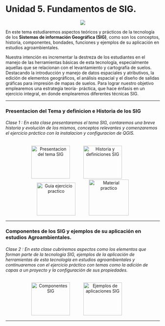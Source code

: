 # **Unidad 5. Fundamentos de SIG.** {-} 

<!-- <center>![](Imagenes/sig2.jpg)</center> -->
<center>![](Imagenes/sig_geografia3.jpg)</center>

En este tema estudiaremos aspectos teóricos y prácticos de la tecnología de los **Sistemas de información Geográfica (SIG)**, como son los conceptos, historia, componentes, bondades, funciones y ejemplos de su aplicación en estudios agroambientales.

Nuestra intención es incrementar la destreza de los estudiantes en el manejo de las herramientas básicas de esta tecnología,  especialmente aquellas que se relacionan con el levantamiento y cartografía de suelos. Destacando la introducción y manejo de datos espaciales y atributivos, la edición de elementos geográficos, el análisis espacial y el diseño de  salidas gráficas para impresión de mapas de suelos. Para lograr nuestro objetivo emplearemos una estrategia teoría- práctica, que hace énfasis en un ejercicio integral, en donde emplearemos diferentes técnicas SIG.


---

### Presentacion del Tema y definicion e Historia de los SIG {-}

###### _Clase 1_ : En esta clase presentaremos el tema SIG, contaremos una breve historia y evolución de los mismos, conceptos relevantes y comenzaremos el ejercicio práctico con la instalacion y configuracion de QGIS.{-}

<div>
<p style = 'text-align:center;'>
<a style = 'padding-right: 40px;' href="pdf/Unidad4/1_Presentacion_FSIG_Vs.pdf" target="_blank" title="Presentacion del tema SIG"><img src="Imagenes/presentacion4.png" alt="Presentacion del tema SIG" width="126" height="107"/></a>
<a style = 'padding-right: 40px;' href="pdf/Unidad4/2_Definicion_Historiacion_FSIG_Vs.pdf" target="_blank" title="Conceptos e Historia SIG"><img src="Imagenes/presentacion3.png" alt="Historia y definiciones SIG" width="126" height="107"/></a>
<a style = 'padding-right: 40px;' href="pdf/Unidad4/Ejercicico_practico_Sal_041024.pdf" target="_blank" title="Guia ejercicio practico"><img src="Imagenes/practica3.png" alt="Guia ejercicio practico" width="126" height="107"/></a>
<a href="https://drive.google.com/drive/folders/1DHkdeDHKEp0UKnPshgkWSP3xKf1lgs76?usp=sharing" target="_blank" title="Material practico"><img src="Imagenes/Google_Drive_logo1.png" alt="Material practico" width="130" height="117"/></a>
</p>
</div>

---

### Componentes de los SIG y ejemplos de su aplicación en estudios Agroambientales. {-}

###### _Clase 2_ : En esta clase cubriremos aspectos como los elementos que forman parte de la tecnología SIG, ejemplos de la aplicación de herramientas de esta tecnología en estudios agroambientales y continuaremos con el ejercicio práctico con temas como la adición de capas a un proyecto y la configuración de sus propiedades.{-}

<div>
<p style = 'text-align:center;'>
<a style = 'padding-right: 40px;' href="pdf/Unidad4/3_Componentes_FSIG_Vs.pdf" target="_blank" title="Componentes SIG"><img src="Imagenes/presentacion4.png" alt="Componentes SIG" width="126" height="107"/></a>
<a style = 'padding-right: 40px;' href="pdf/Unidad4/4_Ejemplos_aplicacion_FSIG_Vs.pdf" target="_blank" title="Ejemplos de aplicaciones SIG"><img src="Imagenes/presentacion3.png" alt="Ejemplos de aplicaciones SIG" width="126" height="107"/></a>
</p>
</div>

---

<!-- ### Edición de elementos geográficos {-} -->

<!-- ###### _Clase 3_ : En esta clase cubriremos aspectos relacionados a la Edición de elemntos geograficos.{-} -->

<!-- <div> -->
<!-- <p style = 'text-align:center;'> -->
<!-- <a style = 'padding-right: 40px;' href="pdf/Unidad5/xxx.pdf" target="_blank" title="Presentacion del tema SIG"><img src="Imagenes/presentacion4.png" alt="Presentacion del tema SIG" width="126" height="107"/></a> -->
<!-- <a style = 'padding-right: 40px;' href="pdf/Unidad5/xxx.pdf" target="_blank" title="Historia y definiciones SIG"><img src="Imagenes/presentacion3.png" alt="Historia y definiciones SIG" width="126" height="107"/></a> -->
<!-- </p> -->
<!-- </div> -->

<!-- --- -->

<!-- ### Manejo de tablas {-} -->

<!-- ###### _Clase 4_ : En esta clase cubriremos aspectos sobre el manejo de tablas y atributos.{-} -->

<!-- <div> -->
<!-- <p style = 'text-align:center;'> -->
<!-- <a style = 'padding-right: 40px;' href="pdf/Unidad5/xxx.pdf" target="_blank" title="Presentacion del tema SIG"><img src="Imagenes/presentacion4.png" alt="Presentacion del tema SIG" width="126" height="107"/></a> -->
<!-- <a style = 'padding-right: 40px;' href="pdf/Unidad5/xxx.pdf" target="_blank" title="Historia y definiciones SIG"><img src="Imagenes/presentacion3.png" alt="Historia y definiciones SIG" width="126" height="107"/></a> -->
<!-- </p> -->
<!-- </div> -->

<!-- --- -->

<!-- ### Analisis espacial {-} -->

<!-- ###### _Clase 5_ : En esta clase cubriremos aspectos relacionados al Analisis espacial.{-} -->

<!-- <div> -->
<!-- <p style = 'text-align:center;'> -->
<!-- <a style = 'padding-right: 40px;' href="pdf/Unidad5/xxx.pdf" target="_blank" title="Presentacion del tema SIG"><img src="Imagenes/presentacion4.png" alt="Presentacion del tema SIG" width="126" height="107"/></a> -->
<!-- <a style = 'padding-right: 40px;' href="pdf/Unidad5/xxx.pdf" target="_blank" title="Historia y definiciones SIG"><img src="Imagenes/presentacion3.png" alt="Historia y definiciones SIG" width="126" height="107"/></a> -->
<!-- </p> -->
<!-- </div> -->

<!-- --- -->

<!-- ### Diseño de salidas gráficas {-} -->

<!-- ###### _Clase 6_ : En esta clase cubriremos aspectos relacionados al diseño de salidas graficas y posibles fuentes de geo informacion de variables ambintales auxiliares.{-} -->

<!-- <div> -->
<!-- <p style = 'text-align:center;'> -->
<!-- <a style = 'padding-right: 40px;' href="pdf/Unidad5/xxx.pdf" target="_blank" title="Presentacion del tema SIG"><img src="Imagenes/presentacion4.png" alt="Presentacion del tema SIG" width="126" height="107"/></a> -->
<!-- <a style = 'padding-right: 40px;' href="pdf/Unidad5/xxx.pdf" target="_blank" title="Historia y definiciones SIG"><img src="Imagenes/presentacion3.png" alt="Historia y definiciones SIG" width="126" height="107"/></a> -->
<!-- </p> -->
<!-- </div> -->

<!-- --- -->